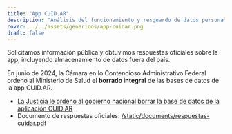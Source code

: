 ```yaml
---
title: "App CUID.AR"
description: "Análisis del funcionamiento y resguardo de datos personales sensibles en la app CUID.AR durante la pandemia de COVID-19."
cover: ../../assets/genericos/app-cuidar.png
draft: false
---
```


Solicitamos información pública y obtuvimos respuestas oficiales sobre la app, incluyendo almacenamiento de datos fuera del país.

En junio de 2024, la Cámara en lo Contencioso Administrativo Federal ordenó al Ministerio de Salud el <strong>borrado integral</strong> de las bases de datos de la app CUID.AR.

- [La Justicia le ordenó al gobierno nacional borrar la base de datos de la aplicación CUID.AR](https://www.infobae.com/judiciales/2024/06/10/la-justicia-le-ordeno-al-gobierno-nacional-borrar-la-bases-de-datos-de-la-aplicacion-cuidar-que-se-utilizo-en-la-pandemia/)
- Documento de respuestas oficiales: [/static/documents/respuestas-cuidar.pdf](/static/documents/respuestas-cuidar.pdf)

